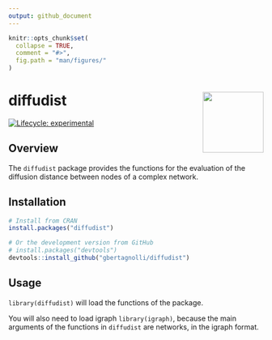 ```yaml
---
output: github_document
---
```


<!-- README.md is generated from README.Rmd. Please edit that file -->

```r
knitr::opts_chunk$set(
  collapse = TRUE,
  comment = "#>",
  fig.path = "man/figures/"
)
```

# diffudist <img src="man/figures/diffudist.png" align="right" alt="" width="120"/>

<!-- badges: start -->
  [![Lifecycle: experimental](https://img.shields.io/badge/lifecycle-experimental-orange.svg)](https://lifecycle.r-lib.org/articles/stages.html#experimental)
  <!-- badges: end -->

## Overview

The `diffudist` package provides the functions for the evaluation of the diffusion distance between nodes of a complex network.

## Installation

```r
# Install from CRAN
install.packages("diffudist")

# Or the development version from GitHub
# install.packages("devtools")
devtools::install_github("gbertagnolli/diffudist")
```

## Usage

`library(diffudist)` will load the functions of the package.

You will also need to load igraph `library(igraph)`, because the main arguments of the functions in `diffudist` are networks, in the igraph format.
